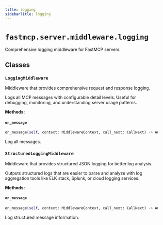 ```yaml
---
title: logging
sidebarTitle: logging
---
```


# `fastmcp.server.middleware.logging`


Comprehensive logging middleware for FastMCP servers.

## Classes

### `LoggingMiddleware` <sup><a href="https://github.com/jlowin/fastmcp/blob/main/src/fastmcp/server/middleware/logging.py#L10" target="_blank"><Icon icon="github" style="width: 14px; height: 14px;" /></a></sup>


Middleware that provides comprehensive request and response logging.

Logs all MCP messages with configurable detail levels. Useful for debugging,
monitoring, and understanding server usage patterns.


**Methods:**

#### `on_message` <sup><a href="https://github.com/jlowin/fastmcp/blob/main/src/fastmcp/server/middleware/logging.py#L71" target="_blank"><Icon icon="github" style="width: 14px; height: 14px;" /></a></sup>

```python
on_message(self, context: MiddlewareContext, call_next: CallNext) -> Any
```

Log all messages.


### `StructuredLoggingMiddleware` <sup><a href="https://github.com/jlowin/fastmcp/blob/main/src/fastmcp/server/middleware/logging.py#L92" target="_blank"><Icon icon="github" style="width: 14px; height: 14px;" /></a></sup>


Middleware that provides structured JSON logging for better log analysis.

Outputs structured logs that are easier to parse and analyze with log
aggregation tools like ELK stack, Splunk, or cloud logging services.


**Methods:**

#### `on_message` <sup><a href="https://github.com/jlowin/fastmcp/blob/main/src/fastmcp/server/middleware/logging.py#L149" target="_blank"><Icon icon="github" style="width: 14px; height: 14px;" /></a></sup>

```python
on_message(self, context: MiddlewareContext, call_next: CallNext) -> Any
```

Log structured message information.

